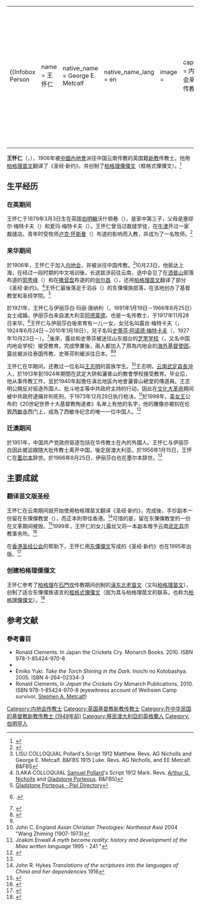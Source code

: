 {{for|天津市红桥区区长|王怀仁 (1946年)}}
{|align="right" 
|{{Infobox Person
| name   = 王怀仁<br />
| native_name               = George E. Metcalf
| native_name_lang          = en
| image     = 
| caption  = 内地会来华传教士
| birth_date  = 1879年3月3日
| birth_place = {{flagicon|United Kingdom}}[[英国|英国]][[伯明翰|伯明翰]]
| death_date  = {{Death date and age|1956|1|15|1879|3|3}}
| death_place = {{flagicon|Australia}}[[澳大利亚|澳大利亚]][[墨尔本|墨尔本]]
| title          =  
| residence      = 
| known_for                 = 用[[柏格理苗文|柏格理苗文]]翻译了《圣经·新约》<br />创制了柏格理傈僳文
| notable_works             = 柏格理苗文《圣经·新约》
| nationality    = {{GBR}}
| spouse         =伊丽莎白·玛丽·唐纳利（{{lang|en|Elizabeth Mary Donnelly}}）
| children                  = [[史蒂芬·阿诺德·梅特卡夫|史蒂芬·阿诺德·梅特卡夫]]（{{lang|en|Stephen Arnold Metcalf}}） <br />露丝·梅特卡夫（{{lang|en|Ruth Metcalf}}）
| parents                   = 塞缪尔·梅特卡夫（{{lang|en|Samuel Metcalf}}） <br />爱玛·梅特卡夫（{{lang|en|Emma Metcalf}}）
| parents        = 
| occupation     =传教士
}}
|-
|}

'''王怀仁'''（{{lang-en|'''George E. Metcalf'''}}，{{bd|1879年|3月3日|1956年|1月15日}}），1906年被[[中國內地會|中國內地會]]派往中国云南传教的英国籍[[新教|新教]]传教士。他用[[柏格理苗文|柏格理苗文]]翻译了《圣经·新约》，并创制了[[柏格理傈僳文|柏格理傈僳文]]（框格式傈僳文）。<ref>{{cite book | first = Marshall | last = Broomhall | year = 1934 | title = The Bible in China| publisher = Monarch Publications | location = Oxford | id =}}</ref>

==生平经历==
===在英期间===
王怀仁于1879年3月3日生在英国[[伯明翰|伯明翰]]沃什顿巷（{{lang|en|Warstone Lane}}），是家中第三子，父母是塞缪尔·梅特卡夫（{{lang|en|Samuel Metcalf}}）和爱玛·梅特卡夫（{{lang|en|Emma Metcalf}}）。王怀仁曾当过裁缝学徒，在[[牛津|牛津]]开过一家裁缝店。青年时受牧师[[卢克·怀斯曼|卢克·怀斯曼]]（{{lang|en|Revd Dr Luke Wiseman}}）布道的影响而入教，并成为了一名牧师。<ref name="#1">{{cite book | first = Ronald | last = Clements | year = 2010 | title = In Japan the Crickets Cry| url = https://archive.org/details/injapancricketsc0000clem | publisher = Monarch Publications | location = Oxford | id =}}</ref>

===来华期间===
於1906年，王怀仁于加入[[内地会|内地会]]，并被派往中国传教。<ref>LISU COLLOQUIAL Pollard's Script 1912 Matthew. Revs. AG Nicholls and George E. Metcalf. B&FBS 1915 Luke. Revs. AG Nicholls, and EE Metcalf. B&FBS</ref>10月23日，他抵达上海，在经过一段时期的中文培训後，长途跋涉前往云南，途中会见了在[[洒普山|洒普山]]部落布道的[[郭秀峰|郭秀峰]]（{{lang|en|Arthur G. Nicholls}}）和在[[撒营盘|撒营盘]]布道的的[[张尔昌|张尔昌]]（{{lang|en|Gladstone Porteous}}），还用[[柏格理苗文|柏格理苗文]]翻译了部分《圣经·新约》。<ref>[LAKA COLLOQUIAL [[Samuel_Pollard|Samuel Pollard]]'s Script 1912 Mark. Revs. [[Arthur_G._Nicholls|Arthur G. Nicholls]] and [[Gladstone_Porteous|Gladstone Porteous]]. B&FBS]</ref>王怀仁最後落足于滔谷（{{lang|en|Taogu}}）的东傈僳族部落，在该地创办了基督教堂和圣经学院。<ref>[https://pipl.com/directory/name/Porteous/Gladstone/ Gladstone Porteous - Pipl Directory]</ref>

於1921年，王怀仁与伊丽莎白·玛丽·唐纳利（{{lang|en|Elizabeth Mary Donnelly}}，1891年1月19日－1966年8月25日）女士成婚。伊丽莎白来自澳大利亚[[阿德莱德|阿德莱德]]，也是一名传教士，于1917年11月28日来华。<ref>{{cite book | first = Sally| last = Magnusson | year = 1981 | title = The Flying Scotsman, A Biography| url = https://archive.org/details/flyingscotsman0000magn| publisher=Quartet Books | location = New York, NY, USA | page = [https://archive.org/details/flyingscotsman0000magn/page/150 150]}}.</ref>王怀仁与伊丽莎白後來育有一儿一女，女兒名叫露丝·梅特卡夫（{{lang|en|Ruth Metcalf}}，1924年6月24日－2010年1月18日），兒子名叫[[史蒂芬·阿诺德·梅特卡夫|史蒂芬·阿诺德·梅特卡夫]]（{{lang|en|Stephen Arnold Metcalf}}，1927年10月23日－）。<ref name=Guardian040112>{{cite news |url=http://www.guardian.co.uk/sport/2012/jan/04/50-stunning-olympic-moments-eric-liddell?newsfeed=true |newspaper=The Guardian |date=4 January 2012 |first=Simon |last=Burnton |title=50 stunning Olympic moments: No8 Eric Liddell's 400 metres win, 1924}}</ref>後來，露丝和史蒂芬被送往山东烟台的[[芝罘学校|芝罘学校]]（{{lang|en|Chefoo Schools}}，又名中国内地会学校）接受教育，完成學業後，兩人都加入了原為内地会的[[海外基督使团|海外基督使团]]。露丝被派往泰国传教，史蒂芬則被派往日本。<ref>{{cite book |first = Mel | last = Watman | year = 2006 | title = All-Time Greats of British Athletics | publisher = SportsBooks Ltd | location = Cheltenham, United Kingdom | page = 17}}</ref><ref name="#1"/>

王怀仁在华期间，还教过一位名叫[[王志明_(牧师)|王志明]]的苗族学生。<ref>John C. England ''Asian Christian Theologies: Northeast Asia'' 2004 "Wang Zhiming (1907-1973)</ref>王志明，[[云南|云南]][[武定县|武定县]][[長沖|長沖]]人，於1913年到1924年期間在武定大阱和灑普山的教會學校接受教育。毕业后，他从事传教工作，並於1940年起擔任滇北地區內地會灑普山總堂的傳道員。王志明公開反对驱逐外国人、批斗地主等中共政府主持的行动，因此在[[文化大革命|文化大革命]]期间被中共政府逮捕并判死刑，于1973年12月29日执行枪决。<ref>Joakim Enwall ''A myth become reality: history and development of the Miao written language'' 1995 - 241 "</ref>於1998年，[[英女王|英女王]]公布的《20世紀世界十大基督教殉道者》名单上有他的名字，他的雕像亦被刻在伦敦[[西敏寺|西敏寺]]西门上，成為了西敏寺纪念的唯一一位中国人。<ref>{{Cite web |url=http://www.bdcconline.net/zh-hans/stories/by-person/w/wang-zhiming.php |title=王志明-华人基督教史人物辞典 |access-date=2013-10-12 |archive-url=https://web.archive.org/web/20131013143341/http://www.bdcconline.net/zh-hans/stories/by-person/w/wang-zhiming.php |archive-date=2013-10-13 |dead-url=yes }}</ref>

===迁澳期间===
於1951年，中国共产党政府驱逐包括在华传教士在內的外國人。王怀仁与伊丽莎白因此被迫跟随大批传教士离开中国，後定居澳大利亚。於1956年1月15日，王怀仁在[[墨尔本|墨尔本]]辞世。於1966年8月25日，伊丽莎白也在墨尔本辞世。<ref name=Guardian040112/>

==主要成就==
===翻译苗文版圣经===
王怀仁在云南期间就开始使用柏格理苗文翻译《圣经·新约》，完成後，手抄副本一份留在东傈僳教堂（{{lang|en|Eastern Lisu Church}}），而正本則带往香港。<ref>John R. Hykes ''Translations of the scriptures into the languages of China and her dependencies'' 1916 </ref>可惜的是，留在东傈僳教堂的一份在文革期间被毁。<ref>{{Cite web |url=http://www.bible-researcher.com/links20.html |title=Bible Commentaries Online - Bible Research |accessdate=2013-11-16 |archive-date=2013-11-26 |archive-url=https://web.archive.org/web/20131126175534/http://www.bible-researcher.com/links20.html |dead-url=no }}</ref>1999年，王怀仁的女儿露丝又将一本副本赠予云南[[武定县|武定县]]宗教事务所。<ref>{{Cite web |url=http://record.americanbible.org/content/around-world/going-distance?page=0,1 |title=Going the Distance - American Bible Society Record ONLINE - News |accessdate=2013-11-16 |archive-date=2013-10-25 |archive-url=https://web.archive.org/web/20131025045220/http://record.americanbible.org/content/around-world/going-distance?page=0,1 |dead-url=no }}</ref>

在[[香港圣经公会|香港圣经公会]]的帮助下，王怀仁用[[东傈僳文|东傈僳文]]写成的《圣经·新约》也在1995年出版。<ref>{{Cite web |url=http://en.wikipedia.org/wiki/Bible_translations_into_the_languages_of_China |title=Bible translations into the languages of China |accessdate=2013-10-12 |archive-date=2013-11-05 |archive-url=https://web.archive.org/web/20131105123111/http://en.wikipedia.org/wiki/Bible_translations_into_the_languages_of_China |dead-url=no }}</ref>

===创建柏格理傈僳文===
王怀仁参考了[[柏格理|柏格理]]在[[石門坎_(貴州)|石門坎]]传教期间创制的[[滇东北老苗文|滇东北老苗文]]（又叫[[柏格理苗文|柏格理苗文]]），创制了适合东傈僳族语言的[[框格式傈僳文|框格式傈僳文]]（因为其与柏格理苗文的联系，也称为[[柏格理傈僳文|柏格理傈僳文]]）。<ref name="dzy">{{cite journal|title=传教士所创民族民字概说|author=邓章应|journal=内江师范学院学报|year=2007|volume=22|issue=3}}</ref>

==参考文献==
{{reflist|2}}

===參考書目===
*Ronald Clements. In Japan the Crickets Cry. Monarch Books. 2010. ISBN 978-1-85424-970-8
* {{cite book | first = Ronald | last = Clements | year = 2010 | title = In Japan the Crickets Cry| url = https://archive.org/details/injapancricketsc0000clem | publisher = Monarch Publications | location = Oxford | id =}}
*Emiko Yuki. ''Take the Torch Shining in the Dark''. Inochi no Kotobashya. 2005. ISBN 4-264-02334-3
*Ronald Clements, ''In Japan the Crickets Cry'' Monarch Publications, 2010. ISBN 978-1-85424-970-8 (eyewitness account of Weihsien Camp survivor, [[史蒂芬·阿诺德·梅特卡夫|Stephen A. Metcalf]])
{{authority control}}

{{DEFAULTSORT:Metcalf, George Edgar}}
[[Category:内地会传教士|Category:内地会传教士]]
[[Category:英国基督教新教传教士|Category:英国基督教新教传教士]]
[[Category:在中华民国的基督教新教传教士_(1949年前)|Category:在中华民国的基督教新教传教士 (1949年前)]]
[[Category:移民澳大利亞的英格蘭人|Category:移民澳大利亞的英格蘭人]]
[[Category:伯明罕人|Category:伯明罕人]]